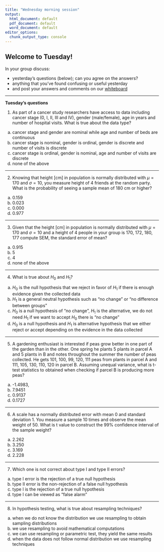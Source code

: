 ```yaml
---
title: "Wednesday morning session"
output:
  html_document: default
  pdf_document: default
  word_document: default
editor_options:
  chunk_output_type: console
---
```



## Welcome to Tuesday! 

In your group discuss:

- yesterday's questions (below); can you agree on the answers?
- anything that you've found confusing or useful yesterday
- and post your answers and comments on our [whiteboard](https://jamboard.google.com/d/15oxwIUbheZfNQMc82B4phuRVr3R4GeOvsxyKrvZ4sR0/edit?usp=sharing)


-----

**Tuesday's questions**

1. As part of a cancer study researchers have access to data including cancer stage (0, I, II, III and IV), gender (male/female), age in years and number of hospital visits. What is true about the data type?
a) cancer stage and gender are nominal while age and number of beds are continuous 
b) cancer stage is nominal, gender is ordinal, gender is discrete and number of visits is discrete
c) cancer stage is ordinal, gender is nominal, age and number of visits are discrete
d) none of the above

-----

2. Knowing that height [cm] in population is normally distributed with $\mu = 170$ and $\sigma = 10$, you measure height of 4 friends at the random party. What is the probability of seeing a sample mean of 180 cm or higher?
a) 0.159
b) 0.023
c) 0.000
d) 0.977

-----

3. Given that the height [cm] in population is normally distributed with $\mu = 170$ and $\sigma = 10$ and a height of 4 people in your group is 170, 172, 180, 177 compute SEM, the standard error of mean? 
a) 0.915
b) 5
c) 4
d) none of the above

-----

4. What is true about $H_0$ and $H_1$?
a) $H_0$ is the null hypothesis that we reject in favor of $H_1$ if there is enough evidence given the collected data
b) $H_1$ is a general neutral hypothesis such as "no change" or "no difference between groups"
c) $H_0$ is a null hypothesis of "no change", $H_1$ is the alternative, we do not need $H_1$ if we want to accept $H_0$ there is "no change"
d) $H_0$ is a null hypothesis and $H_1$ is alternative hypothesis that we either reject or accept depending on the evidence in the data collected

-----

5. A gardening enthusiast is interested if peas grow better in one part of the garden than in the other. One spring he plants 5 plants in parcel A and 5 plants in B and notes throughout the summer the number of peas collected. He gets 101, 100, 99, 120, 111 peas from plants in parcel A and 111, 105, 130, 110, 120 in parcel B. Assuming unequal variance, what is t-test statistics to obtained when checking if parcel B is producing more peas? 
a) -1.4983,
b) 7.9451
c) 0.9137
d) 0.1727

-----

6. A scale has a normally distributed error with mean 0 and standard deviation 1. You measure a sample 10 times and observe the mean weight of 50. What is t value to construct the 99% confidence interval of the sample weight? 
a) 2.262
b) 3.250
c) 3.169
d) 2.228

-----

7. Which one is not correct about type I and type II errors?
a) type I error is the rejection of a true null hypothesis
b) type II error is the non-rejection of a false null hypothesis 
c) type I is the rejection of a true null hypothesis
d) type I can be viewed as "false alarm"

-----

8. In hypothesis testing, what is true about resampling techniques?
a) when we do not know the distribution we use resampling to obtain sampling distributions
b) we use resampling to avoid mathematical computations
c) we can use resampling or parametric test, they yield the same results 
d) when the data does not follow normal distribution we use resampling techniques
